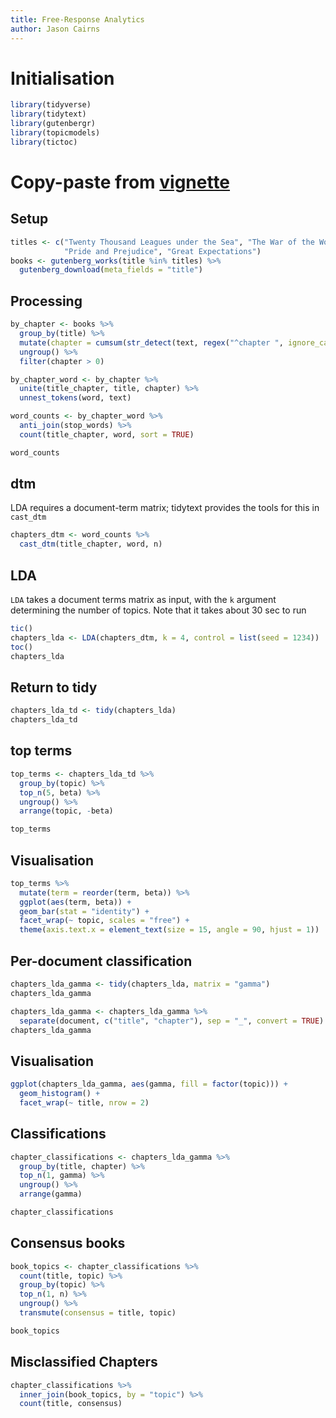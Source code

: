 ```yaml
---
title: Free-Response Analytics
author: Jason Cairns
---
```

# Initialisation

```r
library(tidyverse)
library(tidytext)
library(gutenbergr)
library(topicmodels)
library(tictoc)
```

# Copy-paste from [vignette](https://cran.r-project.org/web/packages/tidytext/vignettes/topic_modeling.html)

## Setup

```r
titles <- c("Twenty Thousand Leagues under the Sea", "The War of the Worlds",
            "Pride and Prejudice", "Great Expectations")
books <- gutenberg_works(title %in% titles) %>%
  gutenberg_download(meta_fields = "title")
```

## Processing

```r
by_chapter <- books %>%
  group_by(title) %>%
  mutate(chapter = cumsum(str_detect(text, regex("^chapter ", ignore_case = TRUE)))) %>%
  ungroup() %>%
  filter(chapter > 0)

by_chapter_word <- by_chapter %>%
  unite(title_chapter, title, chapter) %>%
  unnest_tokens(word, text)

word_counts <- by_chapter_word %>%
  anti_join(stop_words) %>%
  count(title_chapter, word, sort = TRUE)

word_counts
```

## dtm

LDA requires a document-term matrix; tidytext provides the tools for this in `cast_dtm`

```r
chapters_dtm <- word_counts %>%
  cast_dtm(title_chapter, word, n)
```

## LDA

`LDA` takes a document terms matrix as input, with the `k` argument determining the number of topics. Note that it takes about 30 sec to run

```r
tic()
chapters_lda <- LDA(chapters_dtm, k = 4, control = list(seed = 1234))
toc()
chapters_lda
```

## Return to tidy

```r
chapters_lda_td <- tidy(chapters_lda)
chapters_lda_td
```

## top terms

```r
top_terms <- chapters_lda_td %>%
  group_by(topic) %>%
  top_n(5, beta) %>%
  ungroup() %>%
  arrange(topic, -beta)

top_terms
```

## Visualisation

```r
top_terms %>%
  mutate(term = reorder(term, beta)) %>%
  ggplot(aes(term, beta)) +
  geom_bar(stat = "identity") +
  facet_wrap(~ topic, scales = "free") +
  theme(axis.text.x = element_text(size = 15, angle = 90, hjust = 1))
```

## Per-document classification

```r
chapters_lda_gamma <- tidy(chapters_lda, matrix = "gamma")
chapters_lda_gamma
```

```r
chapters_lda_gamma <- chapters_lda_gamma %>%
  separate(document, c("title", "chapter"), sep = "_", convert = TRUE)
chapters_lda_gamma
```

## Visualisation

```r
ggplot(chapters_lda_gamma, aes(gamma, fill = factor(topic))) +
  geom_histogram() +
  facet_wrap(~ title, nrow = 2)
```

## Classifications

```r
chapter_classifications <- chapters_lda_gamma %>%
  group_by(title, chapter) %>%
  top_n(1, gamma) %>%
  ungroup() %>%
  arrange(gamma)

chapter_classifications
```

## Consensus books

```r
book_topics <- chapter_classifications %>%
  count(title, topic) %>%
  group_by(topic) %>%
  top_n(1, n) %>%
  ungroup() %>%
  transmute(consensus = title, topic)

book_topics
```

## Misclassified Chapters

```r
chapter_classifications %>%
  inner_join(book_topics, by = "topic") %>%
  count(title, consensus)
```








